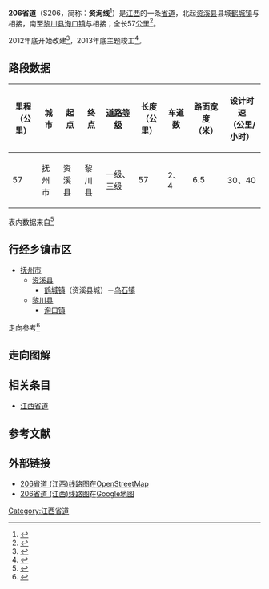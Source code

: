 {{中国省道信息框
|附加头部图片=
|省=江西
|省道编号=206
|起点=[[抚州市|抚州市]][[资溪县|资溪县]][[鹤城镇_(资溪县)|鹤城镇]]
|终点=抚州市[[黎川县|黎川县]][[洵口镇|洵口镇]]
|最近通车日期=
|规划总长度=57
}}
'''206省道'''（S206，简称：'''资洵线'''<ref>{{Cite web |url=http://www.jxlcx.gov.cn/xwzx/zwyw/2012/11/27/1133245981.html |title=我县S206资洵线黎川高阳至洵口段公路改建工程全面启动 |accessdate=2014-04-06 |archive-date=2014-04-07 |archive-url=https://web.archive.org/web/20140407094848/http://www.jxlcx.gov.cn/xwzx/zwyw/2012/11/27/1133245981.html |dead-url=no }}</ref>）是[[江西|江西]]的一条[[省道|省道]]，北起[[资溪县|资溪县]]县城[[鹤城镇_(资溪县)|鹤城镇]]与{{中国国道名|316}}相接，南至[[黎川县|黎川县]][[洵口镇|洵口镇]]与{{中国省道名|318|P=江西}}相接；全长57[[公里|公里]]<ref>{{Cite web|url=http://111.75.200.5:8008/JXJT/gfzs/GFZSAction.do?method=BSZNInfo&BSZN_ID=863|title=江西省干线公路路线走向表|accessdate=2014-02-19|work=江西省公众出行服务网|publisher=江西省交通运输厅|date=|deadurl=yes|archiveurl=https://web.archive.org/web/20140225094421/http://111.75.200.5:8008/JXJT/gfzs/GFZSAction.do?method=BSZNInfo&BSZN_ID=863|archivedate=2014-02-25}}</ref>。

2012年底开始改建<ref>{{Cite web |url=http://fzfjms.com/jmfw/dsxx/201210/t20121031_1608847.htm |title=资洵线黎川至资溪段明起改建 |accessdate=2014-04-06 |archive-date=2014-04-06 |archive-url=https://archive.is/20140406024316/http://fzfjms.com/jmfw/dsxx/201210/t20121031_1608847.htm |dead-url=no }}</ref>，2013年底主题竣工<ref>{{Cite web |url=http://www.jxjt.gov.cn/show1.aspx?NewsId=31127 |title=黎川三条省道改建项目主体工程完工 |access-date=2014-04-06 |archive-url=https://web.archive.org/web/20140407083009/http://www.jxjt.gov.cn/show1.aspx?NewsId=31127 |archive-date=2014-04-07 |dead-url=yes }}</ref>。
== 路段数据 ==
{| class="wikitable"
|-
! 里程<br>（公里） !! 城市 !! 起点 !! 终点 !! [[中华人民共和国公路等级|道路等级]] !! 长度<br>（公里） !! 车道数 !! 路面宽度<br>（米） !! 设计时速<br>（公里/小时）
|-
| 57 || 抚州市 || 资溪县 || 黎川县 || 一级、三级 || 57 || 2、4 || 6.5 || 30、40
|}
表内数据来自<ref>{{Cite web |url=http://www.zou114.com/gsgl/sd.asp?xl=S206360000 |title=江西资溪-洵口:线路编号S206 |accessdate=2014-04-06 |archive-date=2016-03-04 |archive-url=https://web.archive.org/web/20160304135359/http://www.zou114.com/gsgl/sd.asp?xl=S206360000 |dead-url=no }}</ref>
== 行经乡镇市区 ==
* [[抚州市|抚州市]]
** [[资溪县|资溪县]]
*** [[鹤城镇_(资溪县)|鹤城镇]]（资溪县城）－[[乌石镇_(资溪县)|乌石镇]]
** [[黎川县|黎川县]]
*** [[洵口镇|洵口镇]]
走向参考<ref> {{cite book |title=江西省军民两用交通地图册 |author=星球地图出版社 |year=2012 |publisher=星球地图出版社 |isbn=978-7-5471-0205-3}}</ref>

== 走向图解 ==

== 相关条目 ==
*[[江西省道|江西省道]]
== 参考文献 ==
{{Reflist|colwidth=30em}}

== 外部链接 ==
*[http://www.openstreetmap.org/browse/relation/3630887 206省道 (江西)线路图]在[[OpenStreetMap|OpenStreetMap]]
*[https://www.google.com.hk/maps/ms?msa=0&msid=211255922918663196429.0004f64b82671ae0597ad 206省道 (江西)线路图]{{Wayback|url=https://www.google.com.hk/maps/ms?msa=0&msid=211255922918663196429.0004f64b82671ae0597ad |date=20140407062831 }}在[[Google地图|Google地图]]

{{江西省道}}

[[Category:江西省道|Category:江西省道]]